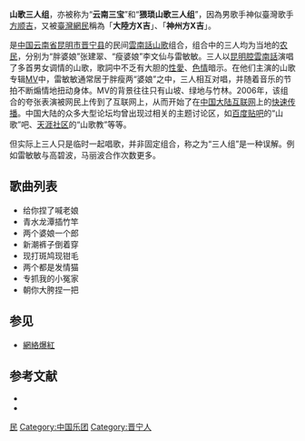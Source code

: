 '''山歌三人组'''，亦被称为“'''云南三宝'''”和“'''猥琐山歌三人组'''”，因為男歌手神似臺灣歌手[[方顺吉|方顺吉]]，又被[[臺灣|臺灣]][[網民|網民]]稱為「'''大陸方X吉'''」、「'''神州方X吉'''」。

是[[中国|中国]][[云南省|云南省]][[昆明市|昆明市]][[晋宁县|晋宁县]]的民间[[雲南話|雲南話]][[山歌|山歌]]组合，组合中的三人均为当地的[[农民|农民]]，分别为“胖婆娘”张建翠、“瘦婆娘”李文仙与雷敏敏。三人以[[昆明话|昆明腔雲南話]]演唱了多首男女调情的山歌，歌詞中不乏有大胆的[[性暗示|性愛]]、[[色情|色情]]暗示。在他们主演的山歌专辑[[MV|MV]]中，雷敏敏通常居于胖瘦两“婆娘”之中，三人相互对唱，并随着音乐的节拍不断煽情地扭动身体。MV的背景往往只有山坡、绿地与竹林。2006年，该组合的夸张表演被网民上传到了互联网上，从而开始了在[[中华人民共和国互联网|中国大陆互联网]]上的[[网络快速传播现象|快速传播]]。中国大陆的众多大型论坛均曾出现过相关的主题讨论区，如[[百度贴吧|百度贴吧]]的“山歌”吧、[[天涯社区|天涯社区]]的“山歌教”等等。

但实际上三人只是临时一起唱歌，并非固定组合，称之为“三人组”是一种误解。例如雷敏敏与高碧波，马丽波合作次数更多。

== 歌曲列表 ==
* 给你捏了喊老娘
* 青水龙潭插竹竿
* 两个婆娘一个郎
* 新潮裤子倒着穿
* 现打斑鸠现钳毛
* 两个都是发情猫
* 专抓我的小冤家
* 朝你大胯捏一把

== 参见 ==
*[[網絡爆紅|網絡爆紅]]

== 参考文献 ==
{{refbegin}}
*{{cite news|url=http://news.xinhuanet.com/focus/2006-03/22/content_4323162.htm|title=“山歌三人组”蹿红网络：山歌原来这么俗？|publisher=新华通讯社|work=新华网|author=陈鹏|date=2006-03-22|accessdate=2008-10-14|archive-date=2009-09-24|archive-url=https://web.archive.org/web/20090924121508/http://news.xinhuanet.com/focus/2006-03/22/content_4323162.htm|dead-url=no}}
*{{cite news|url=http://news.ccidnet.com/art/951/20060328/490429_1.html|title=解密猥琐山歌三人组 每人都出过百多张专辑|work=《重庆商报》|author=卢圆媛|date=2006-03-28|publisher=赛迪网|access-date=2008-10-14|archive-url=https://web.archive.org/web/20100402094754/http://news.ccidnet.com/art/951/20060328/490429_1.html|archive-date=2010-04-02|dead-url=yes}}
{{refend}}

[[Category:網路迷因|民]]
[[Category:中国乐团|Category:中国乐团]]
[[Category:晋宁人|Category:晋宁人]]